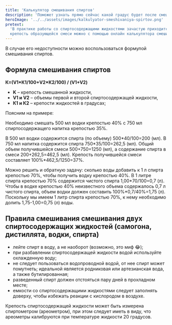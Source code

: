 ```yaml
---
title: 'Калькулятор смешивания спиртов'
description: 'Поможет узнать прямо сейчас какой градус будет после смешивания двух спиртосодержащих жидкостей'
heroImage: '../../assets/images/kalkulyator-smeshivaniya-spirtov.png'
pretext:
  'В практике работы со спиртосодержащими жидкостями зачастую приходится смешивать две жидкости разной крепости и разного объема. Рассчитать
  крепость образующейся смеси можно с помощью онлайн калькулятора смешивание спиртов:'
---
```


<p className='mt-6'>
	В случае его недоступности можно воспользоваться формулой смешивания спиртов.
</p>
<h2 className='text-4xl mt-6'>Формула смешивания спиртов</h2>
<div className='mt-6 flex flex-row'>
	<div className='border-2 rounded-lg m-6 p-6 basis-1/2 text-center flex justify-center items-center'>
		<b>К=(V1*К1/100+V2*К2/100) / (V1+V2)</b>
	</div>
	<div>
		<ul className='mt-6 list-disc pl-6'>
			<li>
				<b>K</b> – крепость смешанной жидкости,
			</li>
			<li>
				<b>V1 и V2</b> – объемы первой и второй спиртосодержащей жидкости,
			</li>
			<li>
				<b>К1 и К2</b> – крепости жидкостей в градусах;
			</li>
		</ul>
	</div>
</div>
<p className='mt-6'>Поясним на примере:</p>
<p className='mt-6'>
	Необходимо смешать 500 мл водки крепостью 40% с 750 мл спиртосодержащего напитка крепостью 35%.
</p>
<p className='mt-6'>
	В 500 мл водки содержится спирта (по объему) 500*40/100=200 (мл). В 750 мл напитка содержится
	спирта 750*35/100=262,5 (мл). Общий объем получившейся смеси 500+750=1250 (мл), а содержание
	спирта в смеси 200+262,5=462,5 (мл). Крепость получившейся смеси составляет 100%*462,5/1250=37%.
</p>
<p className='mt-6'>
	Можно решить и обратную задачу: сколько воды добавить к 1 л спирта крепостью 70%, чтобы получить
	водку крепостью 40%. В 1 литре спирта крепостью 70% содержится чистого спирта 1,00*70/100=0,7 (л).
	Чтобы в водке крепостью 40% неизвестного объема содержалось 0,7 л чистого спирта, объем водки
	должен составить 100%*0,7/40%=1,75 (л). Поскольку мы имеем 1 литр спирта крепостью 70%, к нему
	необходимо долить 1,75-1,00=0,75 (л) воды.
</p>
<h2 className='text-4xl mt-6'>
	Правила смешивания смешивания двух спиртосодержащих жидкостей (самогона, дистиллята, водки,
	спирта)
</h2>
<ul className='mt-6 list-disc pl-6'>
	<li>лейте спирт в воду, а не наоборот (возможно, это миф 😂);</li>
	<li>при разбавлении спиртосодержащей жидкости водой используйте охлажденную воду;</li>
	<li>
		не следует пользоваться водопроводной водой, от нее спирт может помутнеть; идеальной является
		родниковая или артезианская вода, а также бутилированная;
	</li>
	<li>разведенный спирт должен отстояться пару дней в прохладном месте;</li>
	<li>
		емкости со спиртосодержащими жидкостями следует заполнять доверху, чтобы избежать реакции с
		кислородом в воздухе.
	</li>
</ul>
<p className='mt-6'>
	Крепость спиртосодержащей жидкости может быть измерена спиртометром (ареометром), при этом следует
	иметь в виду, что ареометры калибруются при температуре жидкости 20 градусов.
</p>
